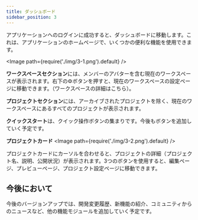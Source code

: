 ```yaml
---
title: ダッシュボード
sidebar_position: 3
---
```


アプリケーションへのログインに成功すると、ダッシュボードに移動します。これは、アプリケーションのホームページで、いくつかの便利な機能を使用できます。

<Image path={require('./img/3-1.png').default} />

**ワークスペースセクション**には、メンバーのアバターを含む現在のワークスペースが表示されます。右下の⚙️ボタンを押すと、現在のワークスペースの設定ページに移動できます。（ワークスペースの詳細はこちら）。

**プロジェクトセクション**には、アーカイブされたプロジェクトを除く、現在のワークスペースにあるすべてのプロジェクトが表示されます。

**クイックスタート**は、クイック操作ボタンの集まりです。今後もボタンを追加していく予定です。

**プロジェクトカード**
<Image path={require('./img/3-2.png').default} />

プロジェクトカードにカーソルを合わせると、プロジェクトの詳細（プロジェクト名、説明、公開状況）が表示されます。3つのボタンを使用すると、編集ページ、プレビューページ、プロジェクト設定ページに移動できます。

## 今後において

今後のバージョンアップでは、開発変更履歴、新機能の紹介、コミュニティからのニュースなど、他の機能モジュールを追加していく予定です。

